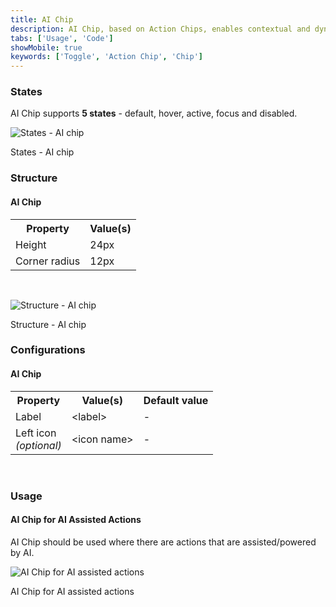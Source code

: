 ```yaml
---
title: AI Chip
description: AI Chip, based on Action Chips, enables contextual and dynamic AI actions. It has a distinct appearance to signal users that the action utilizes AI capabilities.
tabs: ['Usage', 'Code']
showMobile: true
keywords: ['Toggle', 'Action Chip', 'Chip']
---
```


<Preview name='components-ai-ai-chip-all--all' />

### States

AI Chip supports **5 states** - default, hover, active, focus and disabled.

![States - AI chip](./images/states.png)
<Caption>States - AI chip</Caption>

### Structure

#### AI Chip

<table style={{width: "100%"}}>
  <tbody>
    <tr>
      <th style={{width:"50%",  textAlign: "left"}}>Property</th>
      <th style={{width:"50%",  textAlign: "left"}}>Value(s)</th>
    </tr>
    <tr style={{verticalAlign: "top"}}>
      <td>Height</td>
      <td>24px</td>
    </tr>
    <tr style={{verticalAlign: "top"}}>
      <td>Corner radius</td>
      <td>12px</td>
    </tr>
  </tbody>
</table>

<br />

![ Structure - AI chip](./images/structure.png)
<Caption> Structure - AI chip</Caption>

### Configurations

#### AI Chip

<table style={{width: "100%"}}>
  <tbody>
    <tr>
      <th style={{width:"33%", textAlign: "left"}}>Property</th>
      <th style={{width:"33%", textAlign: "left"}}>Value(s)</th>
      <th style={{width:"33%", textAlign: "left"}}>Default value</th>
    </tr>
    <tr style={{verticalAlign: "top"}}>
      <td>Label<br/></td>
      <td>&#60;label&#62;</td>
      <td>-</td>
    </tr>
    <tr style={{verticalAlign: "top"}}>
      <td>Left icon<br/><em>(optional)</em></td>
      <td>&#60;icon name&#62;</td>
      <td>-</td>
    </tr>
  </tbody>
</table>

<br />

### Usage

#### AI Chip for AI Assisted Actions

AI Chip should be used where there are actions that are assisted/powered by AI. 

![AI Chip for AI assisted actions](./images/ai-action.png)
<Caption>AI Chip for AI assisted actions</Caption>
